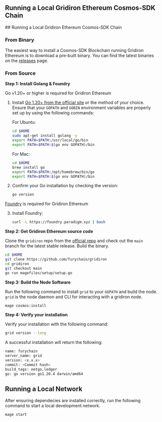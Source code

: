 ## Running a Local Gridiron Ethereum Cosmos-SDK Chain

<div className="steps-container">
## Running a Local Gridiron Ethereum Cosmos-SDK Chain

### From Binary

The easiest way to install a Cosmos-SDK Blockchain running Gridiron Ethereum is to download a pre-built binary. You can find the latest binaries on the [releases](https://github.com/furychain/gridiron/releases) page.

### From Source

**Step 1: Install Golang & Foundry**

Go v1.20+ or higher is required for Gridiron Ethereum

1. Install [Go 1.20+ from the official site](https://go.dev/dl/) or the method of your choice. Ensure that your `GOPATH` and `GOBIN` environment variables are properly set up by using the following commands:

   For Ubuntu:

   ```sh
   cd $HOME
   sudo apt-get install golang -y
   export PATH=$PATH:/usr/local/go/bin
   export PATH=$PATH:$(go env GOPATH)/bin
   ```

   For Mac:

   ```sh
   cd $HOME
   brew install go
   export PATH=$PATH:/opt/homebrew/bin/go
   export PATH=$PATH:$(go env GOPATH)/bin
   ```

2. Confirm your Go installation by checking the version:

   ```sh
   go version
   ```

[Foundry](https://book.getfoundry.sh/getting-started/installation) is required for Gridiron Ethereum

3. Install Foundry:

   ```sh
   curl -L https://foundry.paradigm.xyz | bash
   ```

**Step 2: Get Gridiron Ethereum source code**

Clone the `gridiron` repo from the [official repo](https://github.com/furychain/gridiron/) and check
out the `main` branch for the latest stable release.
Build the binary.

```bash
cd $HOME
git clone https://github.com/furychain/gridiron
cd gridiron
git checkout main
go run magefiles/setup/setup.go
```

**Step 3: Build the Node Software**

Run the following command to install `grid` to your `GOPATH` and build the node. `grid` is the node daemon and CLI for interacting with a gridiron node.

```bash
mage cosmos:install
```

**Step 4: Verify your installation**

Verify your installation with the following command:

```bash
grid version --long
```

A successful installation will return the following:

```bash
name: furychain
server_name: grid
version: <x.x.x>
commit: <Commit hash>
build_tags: netgo,ledger
go: go version go1.20.4 darwin/amd64
```

## Running a Local Network

After ensuring dependecies are installed correctly, run the following command to start a local development network.

```bash
mage start
```

</div>
